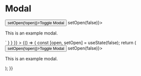 
<Meta title="Modal" component={Modal} />

# Modal

<Canvas>
  <Story
    name="Modal"
    parameters={{
      docs: {
        source: {
          code: dedent`
            const [open, setOpen] = useState(false);
            return (
              <div className="modals-story">
                <button onClick={() => setOpen(!open)}>Toggle Modal</button>
                <Modal isOpen={open} onAfterClose={() => setOpen(false)}>
                  <Title>Modal Title</Title>
                  <p className="text">This is an example modal.</p>
                </Modal>
              </div>`
        }
      }
    }}
  >
    {() => {
      const [open, setOpen] = useState(false);
      return (
        <div className="modals-story">
          <button onClick={() => setOpen(!open)}>Toggle Modal</button>
          <Modal isOpen={open} onAfterClose={() => setOpen(false)}>
            <Title>Modal Title</Title>
            <p className="text">This is an example modal.</p>
          </Modal>
        </div>
      );
    }}
  </Story>
  <ArgsTable of={Modal} />
</Canvas>
